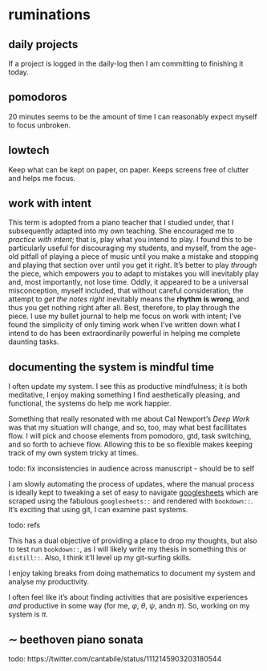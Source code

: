 # ruminations {#ruminations}

## daily projects

If a project is logged in the [daily-log]{#daily-log} then I am committing to finishing it today. 

## pomodoros

20 minutes seems to be the amount of time I can reasonably expect myself to focus unbroken. 

## lowtech

Keep what can be kept on paper, on paper. Keeps screens free of clutter and helps me focus.



## work with intent {#work-with-intent}

 This term is adopted from a piano teacher that I studied under, that I subsequently adapted into my own teaching. She encouraged me to *practice with intent*; that is, play what you intend to play. I found this to be particularly useful for discouraging my students, and myself, from the age-old pitfall of playing a piece of music until you make a mistake and stopping and playing that section over until you get it right. It's better to play *through* the piece, which empowers you to adapt to mistakes you will inevitably play and, most importantly, not lose time. Oddly, it appeared to be a universal misconception, myself included, that without careful consideration, the attempt to *get the notes right* inevitably means the **rhythm is wrong**, and thus you get nothing right after all. Best, therefore, to play through the piece. I use my bullet journal to help me focus on work with intent; I've found the simplicity of only timing work when I've written down what I intend to do has been extraordinarily powerful in helping me complete daunting tasks.  

## documenting the system is mindful time {#mindfulness}

I often update my system. I see this as productive mindfulness; it is both meditative, I enjoy making something I find aesthetically pleasing, and functional, the systems do help me work happier. 

Something that really resonated with me about Cal Newport's _Deep Work_ was that my situation will change, and so, too, may what best facillitates flow. I will pick and choose elements from pomodoro, gtd, task switching, and so forth to achieve flow. Allowing this to be so flexible makes keeping track of my own system tricky at times. 

todo: fix inconsistencies in audience across manuscript - should be to self

I am slowly automating the process of updates, where the manual process is ideally kept to tweaking a set of easy to navigate [googlesheets](https://docs.google.com/spreadsheets/d/1hv7pkBGu8XQQOIBbBt1_1LvKGBR7zTdQYCzogrv3hz0/edit?usp=sharing) which are scraped using the fabulous `googlesheets::` and rendered with `bookdown::`. It's exciting that using git, I can examine past systems. 

todo: refs

This has a dual objective of providing a place to drop my thoughts, but also to test run `bookdown::`, as I will likely write my thesis in something this or `distill::`. Also, I think it'll level up my git-surfing skills. 

I enjoy taking breaks from doing mathematics to document my system and analyse my productivity.

I often feel like it's about finding activities that are posisitive experiences _and_ productive in some way (for me, $\varphi$, $\theta$, $\psi$, andn $\pi$). So, working on my system is $\pi$. 

## $\sim$ beethoven piano sonata

todo: 
https://twitter.com/cantabile/status/1112145903203180544


